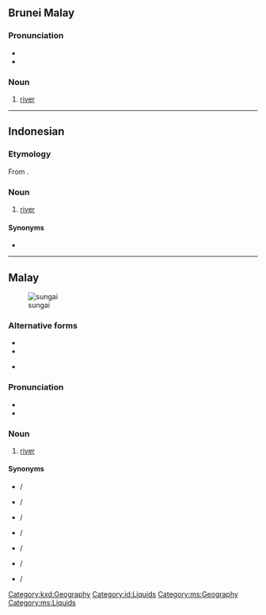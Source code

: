 {{also|သူငယ်}}
==Brunei Malay==

===Pronunciation===
* {{IPA|kxd|/suŋaj/}}
* {{hyph|kxd|su|ngai}}

===Noun===
{{head|kxd|noun}}

# [[river]] {{gloss|large stream which drains a landmass}}

[[Category:kxd:Geography]]

----

==Indonesian==

===Etymology===
From {{etyl|ms|id}} {{m|ms|sungai}}.

===Noun===
{{id-noun}}

# [[river]] {{gloss|large stream which drains a landmass}}

====Synonyms====
* {{l|id|kali}}

[[Category:id:Liquids]]

----

==Malay==
[[Image:Cairo, Nile, a view from Tahrir Bridge towards North, Egypt, Oct 2004.jpg|thumb|sungai]]

===Alternative forms===
* {{l|ms|سوڠاي|sc=Arab}}
* {{l|ms|سوڠي|sc=Arab}}
* {{q|abbreviation}} {{l|ms|sg.}}

===Pronunciation===
* {{IPA|/suŋai̯/|lang=ms}}
* {{rhymes|uŋai̯|ŋai̯|ai̯|lang=ms}}

===Noun===
{{head|ms|noun|Jawi spelling|سوڠاي|or|سوڠي|plural|sungai-sungai}}

# [[river]] {{gloss|large stream which drains a landmass}}

====Synonyms====
* {{l|ms|alir}} / {{l|ms|الير|sc=Arab}}
* {{l|ms|alur}} / {{l|ms|الور|sc=Arab}}
* {{l|ms|batang}} / {{l|ms|باتڠ|sc=Arab}}
* {{l|ms|bengawan}} / {{l|ms|بڠاون|sc=Arab}}
* {{l|ms|ci}} / {{l|ms|چي|sc=Arab}}
* {{l|ms|kali}} / {{l|ms|کالي|sc=Arab}}
* {{l|ms|wai}} / {{l|ms|واءي|sc=Arab}}

[[Category:ms:Geography]]
[[Category:ms:Liquids]]